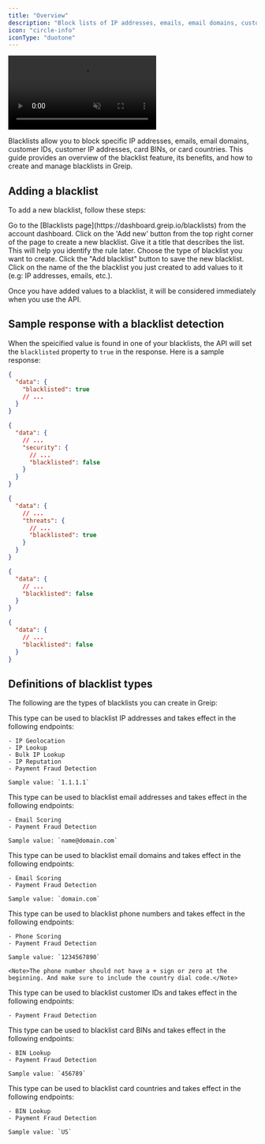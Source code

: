 ```yaml
---
title: "Overview"
description: "Block lists of IP addresses, emails, email domains, customer IDs, customer IP addresses, card BINs, or card countries."
icon: "circle-info"
iconType: "duotone"
---
```


<Frame caption="Greip Dashboard – Managing Blacklists">
  <video
    autoPlay
    muted
    loop
    playsInline
    className="w-full rounded-xl"
    src="https://vz-0866dab1-a77.b-cdn.net/3977f7ef-903e-44b8-8ef2-dcfb4f806749/playlist.m3u8"
  ></video>
</Frame>

Blacklists allow you to block specific IP addresses, emails, email domains, customer IDs, customer IP addresses, card BINs, or card countries. This guide provides an overview of the blacklist feature, its benefits, and how to create and manage blacklists in Greip.

## Adding a blacklist

To add a new blacklist, follow these steps:

<Steps>
  <Step title="First Step">
    Go to the [Blacklists page](https://dashboard.greip.io/blacklists) from the
    account dashboard.
  </Step>
  <Step title="Second Step">
    Click on the 'Add new' button from the top right corner of the page to
    create a new blacklist.
  </Step>
  <Step title="Third Step">
    Give it a title that describes the list. This will help you identify the
    rule later.
  </Step>
  <Step title="Fourth Step">
    Choose the type of blacklist you want to create.
  </Step>
  <Step title="Fifth Step">
    Click the "Add blacklist" button to save the new blacklist.
  </Step>
  <Step title="Sixth Step">
    Click on the name of the the blacklist you just created to add values to it
    (e.g: IP addresses, emails, etc.).
  </Step>
</Steps>

Once you have added values to a blacklist, it will be considered immediately when you use the API.

## Sample response with a blacklist detection

When the speicified value is found in one of your blacklists, the API will set the `blacklisted` property to `true` in the response. Here is a sample response:

<CodeGroup>

```json BIN Lookup
{
  "data": {
    "blacklisted": true
    // ...
  }
}
```

```json Geoip, IP Lookup
{
  "data": {
    // ...
    "security": {
      // ...
      "blacklisted": false
    }
  }
}
```

```json IP Reputation
{
  "data": {
    // ...
    "threats": {
      // ...
      "blacklisted": true
    }
  }
}
```

```json Email Scoring
{
  "data": {
    // ...
    "blacklisted": false
  }
}
```

```json Phone Scoring
{
  "data": {
    // ...
    "blacklisted": false
  }
}
```

</CodeGroup>

## Definitions of blacklist types

The following are the types of blacklists you can create in Greip:

<AccordionGroup>
  <Accordion title="IP Addresses">
    This type can be used to blacklist IP addresses and takes effect in the following endpoints:

    - IP Geolocation
    - IP Lookup
    - Bulk IP Lookup
    - IP Reputation
    - Payment Fraud Detection

    Sample value: `1.1.1.1`

  </Accordion>
  <Accordion title="Email addresses">
    This type can be used to blacklist email addresses and takes effect in the following endpoints:

    - Email Scoring
    - Payment Fraud Detection

    Sample value: `name@domain.com`

  </Accordion>
  <Accordion title="Email domains">
    This type can be used to blacklist email domains and takes effect in the following endpoints:

    - Email Scoring
    - Payment Fraud Detection

    Sample value: `domain.com`

  </Accordion>
  <Accordion title="Phone numbers">
    This type can be used to blacklist phone numbers and takes effect in the following endpoints:

    - Phone Scoring
    - Payment Fraud Detection

    Sample value: `1234567890`

    <Note>The phone number should not have a + sign or zero at the beginning. And make sure to include the country dial code.</Note>

  </Accordion>
  <Accordion title="Customer IDs">
    This type can be used to blacklist customer IDs and takes effect in the following endpoints:

    - Payment Fraud Detection

  </Accordion>
  <Accordion title="Card BINs">
    This type can be used to blacklist card BINs and takes effect in the following endpoints:

    - BIN Lookup
    - Payment Fraud Detection

    Sample value: `456789`

  </Accordion>
  <Accordion title="Card countries">
    This type can be used to blacklist card countries and takes effect in the following endpoints:

    - BIN Lookup
    - Payment Fraud Detection

    Sample value: `US`

  </Accordion>
</AccordionGroup>
